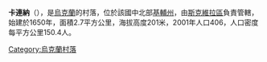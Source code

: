 {{coord|49|34|23|N|29|34|33|E|scale:30000|display=title}}

'''卡連納'''（{{lang-uk|Каленна}}），是[[烏克蘭|烏克蘭]]的村落，位於該國中北部[[基輔州|基輔州]]，由[[斯克維拉區|斯克維拉區]]負責管轄，始建於1650年，面積2.7平方公里，海拔高度201米，2001年人口406，人口密度每平方公里150.4人。

{{Ukraine-geo-stub}}
[[Category:烏克蘭村落|Category:烏克蘭村落]]